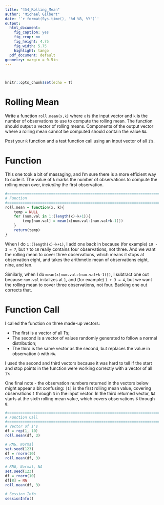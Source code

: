 ```yaml
---
title: "454_Rolling_Mean"
author: "Michael Gilbert"
date: '`r format(Sys.time(), "%d %B, %Y")`'
output:
  html_document:
    fig_caption: yes
    fig_crop: no
    fig_height: 4.75
    fig_width: 5.75
    highlight: tango
  pdf_document: default
geometry: margin = 0.5in
---
```

\
```r
knitr::opts_chunk$set(echo = T)
```

# Rolling Mean

Write a function `roll.mean(x,k)` where `x` is the input vector and `k` is the number of observations to use to compute the rolling mean. The function should output a vector of rolling means. Components of the output vector where a rolling mean cannot be computed should contain the value `NA`.

Post your `R` function and a test function call using an input vector of all `1`'s.

# Function

This one took a bit of massaging, and I'm sure there is a more efficient way to code it. The value of `k` marks the number of observations to compute the rolling mean over, _including_ the first observation. 

```r
#==============================================================================
# Function
#==============================================================================
roll.mean = function(x, k){
    temp = NULL
    for (num.val in 1:(length(x)-k+1)){
        temp[num.val] = mean(x[num.val:(num.val+k-1)])
    }
    return(temp)
}
```

When I do `1:(length(x)-k+1)`, I add one back in because (for example) `10 - 3 = 7`, but `7` to `10` really contains four observations, not three. And we want the rolling mean to cover three observations, which means it stops at observation eight, and takes the arithmetic mean of observations eight, nine, and ten.

Similarly, when I do `mean(x[num.val:(num.val+k-1)])`, I subtract one out because `num.val` initalizes at `1`, and (for example) `1 + 3 = 4`, but we want the rolling mean to cover three observations, not four. Backing one out corrects that.

# Function Call

I called the function on three made-up vectors:

* The first is a vector of all 1's; 
* The second is a vector of values randomly generated to follow a normal distribution; 
* The third is the same vector as the second, but replaces the value in observation `8` with `NA`.

I used the second and third vectors because it was hard to tell if the start and stop points in the function were working correctly with a vector of all `1`'s.

One final note - the observation numbers returned in the vectors below might appear a bit confusing: `[1]` is the first rolling mean value, covering observations `1` through `3` in the input vector. In the third returned vector, `NA` starts at the sixth rolling mean value, which covers observations `6` through `8`. 

```r
#==============================================================================
# Function Call
#==============================================================================
# Vector of 1's
df = rep(1, 10)
roll.mean(df, 3)

# RNG, Normal
set.seed(123)
df = rnorm(10)
roll.mean(df, 3)

# RNG, Normal, NA
set.seed(123)
df = rnorm(10)
df[8] = NA
roll.mean(df, 3)
```

```r
# Session Info
sessionInfo()
```
